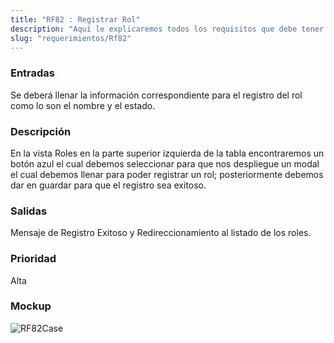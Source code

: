 ```yaml
---
title: "RF82 : Registrar Rol"
description: "Aquí le explicaremos todos los requisitos que debe tener para poder usar nuestro software."
slug: "requerimientos/Rf82"
---
```



<h3>Entradas</h3>
Se deberá llenar la información correspondiente para el registro del rol como lo
son el nombre y el estado.

<h3>Descripción</h3>
En la vista Roles en la parte superior izquierda de la tabla encontraremos un botón
azul el cual debemos seleccionar para que nos despliegue un modal el cual debemos
llenar para poder registrar un rol; posteriormente debemos dar en guardar para que
el registro sea exitoso.

<h3>Salidas</h3>
Mensaje de Registro Exitoso y Redireccionamiento al listado de los roles.

<h3>Prioridad</h3>
Alta

<h3>Mockup</h3>
<Image src={RF82Case} alt="RF82Case" width={3148} height={2270} />
